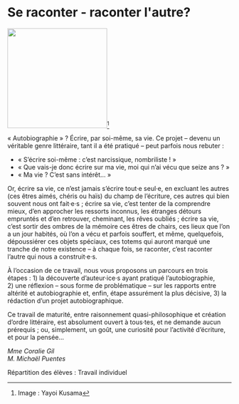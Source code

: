 # Se raconter - raconter l&#039;autre?

::: {.center data-latex=""}
![](images/se-raconter-raconter-l-autre.png){height=16em}^[Image : Yayoi Kusama]
:::

« Autobiographie »&nbsp;? Écrire, par soi-même, sa vie. Ce projet -- devenu
un véritable genre littéraire, tant il a été pratiqué -- peut parfois
nous rebuter&nbsp;:

- « S'écrire soi-même&nbsp;: c'est narcissique, nombriliste&nbsp;! » 
- « Que vais-je donc écrire sur ma vie, moi qui n'ai vécu que seize
ans&nbsp;? »
- « Ma vie&nbsp;? C'est sans intérêt... »

Or, écrire sa vie, ce n'est jamais s'écrire tout·e seul·e, en excluant
les autres (ces êtres aimés, chéris ou haïs) du champ de l'écriture, ces
autres qui bien souvent nous ont fait·e·s&nbsp;; écrire sa vie, c'est tenter
de la comprendre mieux, d'en approcher les ressorts inconnus, les
étranges détours empruntés et d'en retrouver, cheminant, les rêves
oubliés&nbsp;; écrire sa vie, c'est sortir des ombres de la mémoire ces êtres
de chairs, ces lieux que l'on a un jour habités, où l'on a vécu et
parfois souffert, et même, quelquefois, dépoussiérer ces objets
spéciaux, ces totems qui auront marqué une tranche de notre existence --
à chaque fois, se raconter, c'est raconter l'autre qui nous a
construit·e·s.

À l'occasion de ce travail, nous vous proposons un parcours en trois
étapes&nbsp;: 1)&nbsp;la découverte d'auteur·ice·s ayant pratiqué
l'autobiographie, 2)&nbsp;une réflexion -- sous forme de problématique -- sur
les rapports entre altérité et autobiographie et, enfin, étape
assurément la plus décisive, 3)&nbsp;la rédaction d'un projet
autobiographique.

\clearpage

Ce travail de maturité, entre raisonnement quasi-philosophique et
création d'ordre littéraire, est absolument ouvert à tous·tes, et ne
demande aucun prérequis&nbsp;; ou, simplement, un goût, une curiosité pour
l'activité d'écriture, et pour la pensée... 

::: {.signature data-latex=""}
_Mme Coralie Gil_  
_M. Michaël Puentes_  
:::
Répartition des élèves : Travail individuel